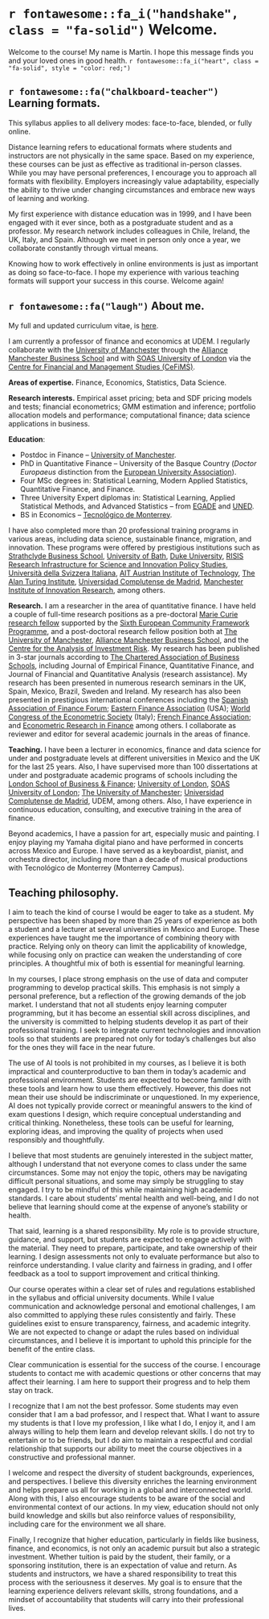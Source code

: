 # `r fontawesome::fa_i("handshake", class = "fa-solid")` Welcome. 

Welcome to the course! My name is Martín. I hope this message finds you and your loved ones in good health. `r fontawesome::fa_i("heart", class = "fa-solid", style = "color: red;")`


<!-- ## Perfil de egreso (en español). -->

<!-- This course contributes to developing the following professional profile. -->

<!-- El egresado y la egresada de la licenciatura en finanzas internacionales comprende el funcionamiento de los mercados económico-financieros e implementa modelos cuantitativos para analizar y ejecutar estrategias de financiamiento e inversión en un ambiente de incertidumbre. El graduado toma decisiones financieras innovadoras basadas en el análisis de datos, la creación de valor económico, y su conducta profesional es coherente con altos estándares éticos. Además, es consciente de su responsabilidad en la solución de los retos sociales y ambientales en el contexto de las finanzas sostenibles. Las habilidades y competencias del egresado son congruentes con las demandas de la industria 4.0 al incorporar lenguajes computacionales y aplicaciones tecnológicas para el análisis de Big Data, automatización de análisis financiero, y el desarrollo de algoritmos usados en *machine learning* e inteligencia artificial para abordar los retos de la industria financiera. Su perfil le permite reaccionar y adaptarse ágilmente a los cambios vertiginosos de la industria y los mercados financieros, hacer investigación aplicada, y proponer nuevas soluciones de valor a negocios tradicionales y FinTech. -->

## `r fontawesome::fa("chalkboard-teacher")` Learning formats.

This syllabus applies to all delivery modes: face-to-face, blended, or fully online.

Distance learning refers to educational formats where students and instructors are not physically in the same space. Based on my experience, these courses can be just as effective as traditional in-person classes. While you may have personal preferences, I encourage you to approach all formats with flexibility. Employers increasingly value adaptability, especially the ability to thrive under changing circumstances and embrace new ways of learning and working.

My first experience with distance education was in 1999, and I have been engaged with it ever since, both as a postgraduate student and as a professor. My research network includes colleagues in Chile, Ireland, the UK, Italy, and Spain. Although we meet in person only once a year, we collaborate constantly through virtual means.

Knowing how to work effectively in online environments is just as important as doing so face-to-face. I hope my experience with various teaching formats will support your success in this course. Welcome again!

## `r fontawesome::fa("laugh")` About me.

My full and updated curriculum vitae, is [here](https://mlozanoqf.github.io/resume/).

I am currently a professor of finance and economics at UDEM. I regularly collaborate with the [University of Manchester](https://www.manchester.ac.uk/) through the [Alliance Manchester Business School](https://www.alliancembs.manchester.ac.uk/) and with [SOAS University of London](https://www.soas.ac.uk/) via the [Centre for Financial and Management Studies (CeFiMS)](https://www.cefims.ac.uk/).

**Areas of expertise.** Finance, Economics, Statistics, Data Science.

**Research interests.** Empirical asset pricing; beta and SDF pricing models and tests; financial econometrics; GMM estimation and inference; portfolio allocation models and performance; computational finance; data science applications in business.

**Education**:

- Postdoc in Finance – [University of Manchester](https://www.manchester.ac.uk/).  
- PhD in Quantitative Finance – University of the Basque Country (*Doctor Europaeus* distinction from the [European University Association](https://eua.eu/)).
- Four MSc degrees in: Statistical Learning, Modern Applied Statistics, Quantitative Finance, and Finance.
- Three University Expert diplomas in: Statistical Learning, Applied Statistical Methods, and Advanced Statistics – from [EGADE](https://egade.tec.mx/es/home) and [UNED](https://www.uned.es/universidad/inicio.html).  
- BS in Economics – [Tecnológico de Monterrey](https://tec.mx/es).  

I have also completed more than 20 professional training programs in various areas, including data science, sustainable finance, migration, and innovation. These programs were offered by prestigious institutions such as [Strathclyde Business School](https://www.strath.ac.uk/business/), [University of Bath](https://www.bath.ac.uk/), [Duke University](https://duke.edu/), [RISIS Research Infrastructure for Science and Innovation Policy Studies](https://www.risis2.eu/), [Università della Svizzera Italiana](https://www.usi.ch/it), [AIT Austrian Institute of Technology](https://www.ait.ac.at/en/), [The Alan Turing Institute](https://www.turing.ac.uk/), [Universidad Complutense de Madrid](https://www.ucm.es/), [Manchester Institute of Innovation Research](https://www.mioir.manchester.ac.uk/), among others.

**Research.** I am a researcher in the area of quantitative finance. I have held a couple of full-time research positions as a pre-doctoral [Marie Curie research fellow](https://marie-sklodowska-curie-actions.ec.europa.eu/actions/postdoctoral-fellowships) supported by the [Sixth European Community Framework Programme](https://ec.europa.eu/commission/presscorner/detail/en/MEMO_02_152), and a post-doctoral research fellow position both at [The University of Manchester](https://www.manchester.ac.uk/), [Alliance Manchester Business School](https://www.alliancembs.manchester.ac.uk/), and the [Centre for the Analysis of Investment Risk](https://www.alliancembs.manchester.ac.uk/research/accounting-and-finance/centre-for-the-analysis-of-investment-risk/). My research has been published in 3-star journals according to [The Chartered Association of Business Schools](https://charteredabs.org/), including Journal of Empirical Finance, Quantitative Finance, and Journal of Financial and Quantitative Analysis (research assistance). My research has been presented in numerous research seminars in the UK, Spain, Mexico, Brazil, Sweden and Ireland. My research has also been presented in prestigious international conferences including the [Spanish Association of Finance Forum](https://finance-forum.es/); [Eastern Finance Association](https://easternfinance.org/) (USA); [World Congress of the Econometric Society](https://www.econometricsociety.org/) (Italy); [French Finance Association](https://www.affi.asso.fr/en); and [Econometric Research in Finance](https://www.erfin.org/journal/index.php/erfin) among others. I collaborate as reviewer and editor for several academic journals in the areas of finance.

**Teaching.** I have been a lecturer in economics, finance and data science for under and postgraduate levels at different universities in Mexico and the UK for the last 25 years. Also, I have supervised more than 100 dissertations at under and postgraduate academic programs of schools including the [London School of Business & Finance](https://www.lsbf.org.uk/); [University of London](https://www.london.ac.uk/), [SOAS University of London](https://www.soas.ac.uk/); [The University of Manchester](https://www.manchester.ac.uk/); [Universidad Complutense de Madrid](https://www.ucm.es/), UDEM, among others. Also, I have experience in continuous education, consulting, and executive training in the area of finance.

<!-- [^1]: The Chartered Association of Business Schools is considered the voice of the UK's business and management education sector. According to ABS, all 3 stars rated journals publish original and well executed research papers and are highly regarded. These journals typically have good submission rates and are very selective in what they publish. Papers are heavily refereed in 3 stars rated journals. -->

<!-- This is my teaching philosophy in 100 words: *The time and the brain are resources and constraints as both restrict the amount of time available to learn. We understand this at the university, so we use these resources efficiently. Here, we stimulate our mental capacity to create and innovate by doing research; and we teach how to think and learn in a systematic and scientific manner. Here, we promote the most fundamental human values to build a prosperous society. I love teaching almost as much as doing research because every semester represents a new opportunity to further enhance our lives by learning the most given our time constraints.* -->

Beyond academics, I have a passion for art, especially music and painting. I enjoy playing my Yamaha digital piano and have performed in concerts across Mexico and Europe. I have served as a keyboardist, pianist, and orchestra director, including more than a decade of musical productions with Tecnológico de Monterrey (Monterrey Campus).

## Teaching philosophy.

I aim to teach the kind of course I would be eager to take as a student. My perspective has been shaped by more than 25 years of experience as both a student and a lecturer at several universities in Mexico and Europe. These experiences have taught me the importance of combining theory with practice. Relying only on theory can limit the applicability of knowledge, while focusing only on practice can weaken the understanding of core principles. A thoughtful mix of both is essential for meaningful learning.

In my courses, I place strong emphasis on the use of data and computer programming to develop practical skills. This emphasis is not simply a personal preference, but a reflection of the growing demands of the job market. I understand that not all students enjoy learning computer programming, but it has become an essential skill across disciplines, and the university is committed to helping students develop it as part of their professional training. I seek to integrate current technologies and innovation tools so that students are prepared not only for today's challenges but also for the ones they will face in the near future.

The use of AI tools is not prohibited in my courses, as I believe it is both impractical and counterproductive to ban them in today’s academic and professional environment. Students are expected to become familiar with these tools and learn how to use them effectively. However, this does not mean their use should be indiscriminate or unquestioned. In my experience, AI does not typically provide correct or meaningful answers to the kind of exam questions I design, which require conceptual understanding and critical thinking. Nonetheless, these tools can be useful for learning, exploring ideas, and improving the quality of projects when used responsibly and thoughtfully.

I believe that most students are genuinely interested in the subject matter, although I understand that not everyone comes to class under the same circumstances. Some may not enjoy the topic, others may be navigating difficult personal situations, and some may simply be struggling to stay engaged. I try to be mindful of this while maintaining high academic standards. I care about students' mental health and well-being, and I do not believe that learning should come at the expense of anyone’s stability or health.

That said, learning is a shared responsibility. My role is to provide structure, guidance, and support, but students are expected to engage actively with the material. They need to prepare, participate, and take ownership of their learning. I design assessments not only to evaluate performance but also to reinforce understanding. I value clarity and fairness in grading, and I offer feedback as a tool to support improvement and critical thinking.

Our course operates within a clear set of rules and regulations established in the syllabus and official university documents. While I value communication and acknowledge personal and emotional challenges, I am also committed to applying these rules consistently and fairly. These guidelines exist to ensure transparency, fairness, and academic integrity. We are not expected to change or adapt the rules based on individual circumstances, and I believe it is important to uphold this principle for the benefit of the entire class.

Clear communication is essential for the success of the course. I encourage students to contact me with academic questions or other concerns that may affect their learning. I am here to support their progress and to help them stay on track.

I recognize that I am not the best professor. Some students may even consider that I am a bad professor, and I respect that. What I want to assure my students is that I love my profession, I like what I do, I enjoy it, and I am always willing to help them learn and develop relevant skills. I do not try to entertain or to be friends, but I do aim to maintain a respectful and cordial relationship that supports our ability to meet the course objectives in a constructive and professional manner.

I welcome and respect the diversity of student backgrounds, experiences, and perspectives. I believe this diversity enriches the learning environment and helps prepare us all for working in a global and interconnected world. Along with this, I also encourage students to be aware of the social and environmental context of our actions. In my view, education should not only build knowledge and skills but also reinforce values of responsibility, including care for the environment we all share.

Finally, I recognize that higher education, particularly in fields like business, finance, and economics, is not only an academic pursuit but also a strategic investment. Whether tuition is paid by the student, their family, or a sponsoring institution, there is an expectation of value and return. As students and instructors, we have a shared responsibility to treat this process with the seriousness it deserves. My goal is to ensure that the learning experience delivers relevant skills, strong foundations, and a mindset of accountability that students will carry into their professional lives.


